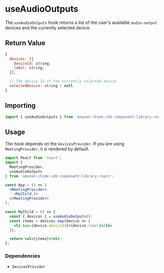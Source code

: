 
<Meta title="SDK Hooks/useAudioOutputs" />

# useAudioOutputs

The `useAudioOutputs` hook returns a list of the user's available `audio-output` devices and the currently selected device.

## Return Value

```javascript
{
  devices: [{
    deviceId: string;
    label: string;
  }],

  // The device ID of the currently selected device
  selectedDevice: string | null
}

```

## Importing

```javascript
import { useAudioOutputs } from 'amazon-chime-sdk-component-library-react';
```

## Usage

The hook depends on the `DevicesProvider`. If you are using `MeetingProvider`, it is rendered by default.

```jsx
import React from 'react';
import {
  MeetingProvider,
  useAudioOutputs
} from 'amazon-chime-sdk-component-library-react';

const App = () => (
  <MeetingProvider>
    <MyChild />
  </MeetingProvider>
);

const MyChild = () => {
  const { devices } = useAudioOutputs();
  const items = devices.map(device => (
    <li key={device.deviceId}>{device.label}</li>
  ));

  return <ul>{items}</ul>;
};
```

### Dependencies

- `DevicesProvider`
